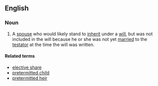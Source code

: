 ==English==
===Noun===
{{wikipedia}}
{{en-noun|sg=[[pretermitted]] [[spouse]]}}
# {{law}} A [[spouse]] who would likely stand to [[inherit]] under a [[will]], but was not included in the will because he or she was not yet [[married]] to the [[testator]] at the time the will was written.

====Related terms====
*[[elective share]]
*[[pretermitted child]]
*[[pretermitted heir]]